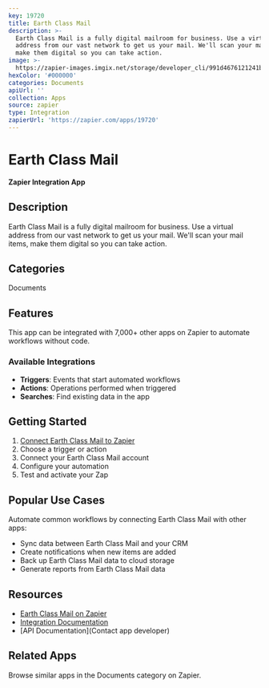 ```yaml
---
key: 19720
title: Earth Class Mail
description: >-
  Earth Class Mail is a fully digital mailroom for business. Use a virtual
  address from our vast network to get us your mail. We'll scan your mail items,
  make them digital so you can take action.
image: >-
  https://zapier-images.imgix.net/storage/developer_cli/991d4676121241b2b750035ecaac27c5.png?auto=format%2Ccompress&ixlib=python-3.0.0&q=50
hexColor: '#000000'
categories: Documents
apiUrl: ''
collection: Apps
source: zapier
type: Integration
zapierUrl: 'https://zapier.com/apps/19720'
---
```

# Earth Class Mail

**Zapier Integration App**

## Description

Earth Class Mail is a fully digital mailroom for business. Use a virtual address from our vast network to get us your mail. We'll scan your mail items, make them digital so you can take action.

## Categories

Documents

## Features

This app can be integrated with 7,000+ other apps on Zapier to automate workflows without code.

### Available Integrations

- **Triggers**: Events that start automated workflows
- **Actions**: Operations performed when triggered
- **Searches**: Find existing data in the app

## Getting Started

1. [Connect Earth Class Mail to Zapier](https://zapier.com/apps/19720)
2. Choose a trigger or action
3. Connect your Earth Class Mail account
4. Configure your automation
5. Test and activate your Zap

## Popular Use Cases

Automate common workflows by connecting Earth Class Mail with other apps:

- Sync data between Earth Class Mail and your CRM
- Create notifications when new items are added
- Back up Earth Class Mail data to cloud storage
- Generate reports from Earth Class Mail data

## Resources

- [Earth Class Mail on Zapier](https://zapier.com/apps/19720)
- [Integration Documentation](https://zapier.com/apps/19720/integrations)
- [API Documentation](Contact app developer)

## Related Apps

Browse similar apps in the Documents category on Zapier.
